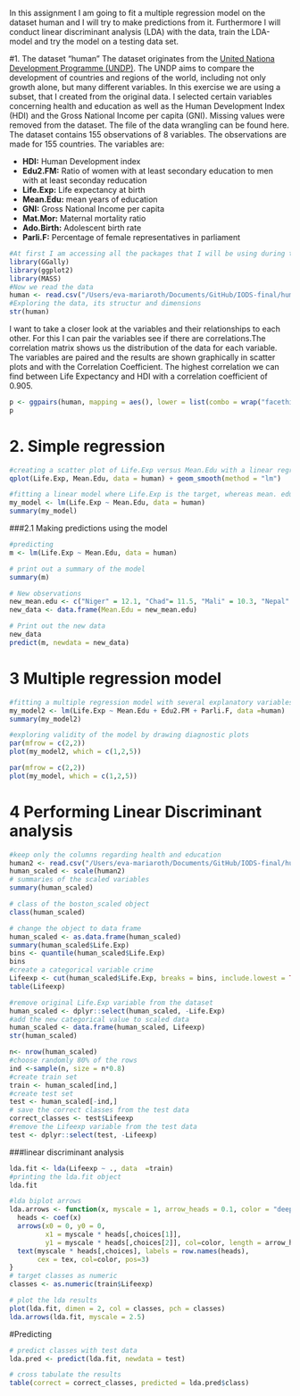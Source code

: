 In this assignment I am going to fit a multiple regression model on the dataset human and I will try to make predictions from it.
Furthermore I will conduct linear discriminant analysis (LDA) with the data, train the LDA-model and try the model on a testing data set.

#1. The dataset "human"
The dataset originates from the [United Nationa Development Programme (UNDP)](http://hdr.undp.org/en/content/human-development-index-hdi). The UNDP aims to compare the development of countries and regions of the world, including not only growth alone, but many different variables. In this exercise we are using a subset, that I created from the original data. I selected certain variables concerning health and education as well as the Human Development Index (HDI) and the Gross National Income per capita (GNI). Missing values were removed from the dataset. The file of the data wrangling can be found here. The dataset contains 155 observations of 8 variables. The observations are made for 155 countries. The variables are:

* **HDI:** Human Development index
* **Edu2.FM:** Ratio of women with at least secondary education to men with at least seconday reducation
* **Life.Exp:** Life expectancy at birth
* **Mean.Edu:** mean years of education
* **GNI:** Gross National Income per capita
* **Mat.Mor:** Maternal mortality ratio
* **Ado.Birth:** Adolescent birth rate
* **Parli.F:** Percentage of female representatives in parliament

```r
#At first I am accessing all the packages that I will be using during this exercise
library(GGally)
library(ggplot2)
library(MASS)
#Now we read the data
human <- read.csv("/Users/eva-mariaroth/Documents/GitHub/IODS-final/human_.csv", header = TRUE, sep= ",")
#Exploring the data, its structur and dimensions
str(human)
```
I want to take a closer look at the variables and their relationships to each other. For this I can pair the variables see if there are correlations.The correlation matrix shows us the distribution of the data for each variable. The variables are paired and the results are shown graphically in scatter plots and with the Correlation Coefficient. The highest correlation we can find between Life Expectancy and HDI with a correlation coefficient of 0.905.
```r
p <- ggpairs(human, mapping = aes(), lower = list(combo = wrap("facethist", bins = 20)))
p
```

# 2. Simple regression
```r
#creating a scatter plot of Life.Exp versus Mean.Edu with a linear regression line
qplot(Life.Exp, Mean.Edu, data = human) + geom_smooth(method = "lm")
```


```r
#fitting a linear model where Life.Exp is the target, whereas mean. edu is the explanatory variable
my_model <- lm(Life.Exp ~ Mean.Edu, data = human)
summary(my_model)
```

###2.1 Making predictions using the model
```r
#predicting
m <- lm(Life.Exp ~ Mean.Edu, data = human)

# print out a summary of the model
summary(m)

# New observations
new_mean.edu <- c("Niger" = 12.1, "Chad"= 11.5, "Mali" = 10.3, "Nepal" = 10.5, "Haiti" =11,7, "Yemen" = 10)
new_data <- data.frame(Mean.Edu = new_mean.edu)

# Print out the new data
new_data
predict(m, newdata = new_data)
```




# 3 Multiple regression model


```r
#fitting a multiple regression model with several explanatory variables
my_model2 <- lm(Life.Exp ~ Mean.Edu + Edu2.FM + Parli.F, data =human)
summary(my_model2)
```

```r
#exploring validity of the model by drawing diagnostic plots
par(mfrow = c(2,2))
plot(my_model2, which = c(1,2,5))
```

```r
par(mfrow = c(2,2))
plot(my_model, which = c(1,2,5))
```
# 4 Performing Linear Discriminant analysis
```r
#keep only the columns regarding health and education
human2 <- read.csv("/Users/eva-mariaroth/Documents/GitHub/IODS-final/human2.csv", header = TRUE, sep= ",")
human_scaled <- scale(human2)
# summaries of the scaled variables
summary(human_scaled)
```
```r
# class of the boston_scaled object
class(human_scaled)

# change the object to data frame
human_scaled <- as.data.frame(human_scaled)
summary(human_scaled$Life.Exp)
bins <- quantile(human_scaled$Life.Exp)
bins
#create a categorical variable crime
Lifeexp <- cut(human_scaled$Life.Exp, breaks = bins, include.lowest = TRUE, labels = c("low", "med_low", "med_high", "high"))
table(Lifeexp)
```
```r
#remove original Life.Exp variable from the dataset
human_scaled <- dplyr::select(human_scaled, -Life.Exp)
#add the new categorical value to scaled data
human_scaled <- data.frame(human_scaled, Lifeexp)
str(human_scaled)
```
```r
n<- nrow(human_scaled)
#choose randomly 80% of the rows
ind <-sample(n, size = n*0.8)
#create train set
train <- human_scaled[ind,]
#create test set
test <- human_scaled[-ind,]
# save the correct classes from the test data
correct_classes <- test$Lifeexp
#remove the Lifeexp variable from the test data
test <- dplyr::select(test, -Lifeexp)
```

###linear discriminant analysis

```r
lda.fit <- lda(Lifeexp ~ ., data  =train)
#printing the lda.fit object
lda.fit
```
```r
#lda biplot arrows
lda.arrows <- function(x, myscale = 1, arrow_heads = 0.1, color = "deeppink2", tex = 1.25, choices = c(1,2)){
  heads <- coef(x)
  arrows(x0 = 0, y0 = 0, 
         x1 = myscale * heads[,choices[1]], 
         y1 = myscale * heads[,choices[2]], col=color, length = arrow_heads)
  text(myscale * heads[,choices], labels = row.names(heads), 
       cex = tex, col=color, pos=3)
}
# target classes as numeric
classes <- as.numeric(train$Lifeexp)

# plot the lda results
plot(lda.fit, dimen = 2, col = classes, pch = classes)
lda.arrows(lda.fit, myscale = 2.5)
```

#Predicting
```r
# predict classes with test data
lda.pred <- predict(lda.fit, newdata = test)

# cross tabulate the results
table(correct = correct_classes, predicted = lda.pred$class)
```




























